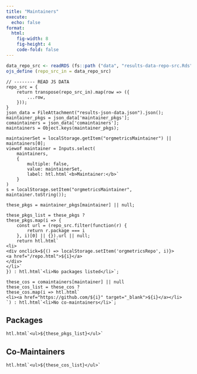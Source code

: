 ```yaml
---
title: "Maintainers"
execute:
  echo: false
format: 
  html:
    fig-width: 8
    fig-height: 4
    code-fold: false
---
```



```r
data_repo_src <- readRDS (fs::path ("data", "results-data-repo-src.Rds"))
ojs_define (repo_src_in = data_repo_src)
```

```ojs
// -------- READ JS DATA
repo_src = {
    return transpose(repo_src_in).map(row => ({
        ...row,
    }));
}
json_data = FileAttachment("results-json-data.json").json();
maintainer_pkgs = json_data['maintainer_pkgs'];
comaintainers = json_data['comaintainers'];
maintainers = Object.keys(maintainer_pkgs);
```

<!---- break --->

```ojs
maintainerSet = localStorage.getItem("orgmetricsMaintainer") || maintainers[0];
viewof maintainer = Inputs.select(
    maintainers,
    {
        multiple: false,
        value: maintainerSet,
        label: htl.html`<b>Maintainer:</b>`
    }
)
s = localStorage.setItem("orgmetricsMaintainer", maintainer.toString());
```

<!---- break --->

```ojs
these_pkgs = maintainer_pkgs[maintainer] || null;

these_pkgs_list = these_pkgs ?
these_pkgs.map(i => {
    const url = (repo_src.filter(function(r) {
        return r.package === i
    }, i)[0] || {}).url || null;
    return htl.html`
<li>
<div onclick=${() => localStorage.setItem('orgmetricsRepo', i)}>
<a href="/repo.html">${i}</a>
</div>
</li>`
}) : htl.html`<li>No packages listed</li>`;

these_cos = comaintainers[maintainer] || null
these_cos_list = these_cos ?
these_cos.map(i => htl.html`
<li><a href="https://github.com/${i}" target="_blank">${i}</a></li>
`) : htl.html`<li>No co-maintainers</li>`;
```

## Packages

```ojs
htl.html`<ul>${these_pkgs_list}</ul>`
```


## Co-Maintainers

```ojs
htl.html`<ul>${these_cos_list}</ul>`
```
